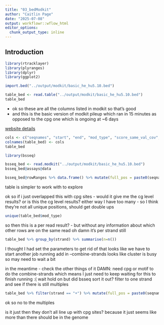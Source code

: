 ```yaml
---
title: "03_bedModkit"
author: "Caitlin Page"
date: "2025-07-08"
output: workflowr::wflow_html
editor_options:
  chunk_output_type: inline
---
```


## Introduction

```r
library(rtracklayer)
library(plyranges)
library(dplyr)
library(ggplot2)
```

```r
import.bed("../output/modkit/basic_he_hu5.10.bed")
```

```r
table_bed <- read.table("../output/modkit/basic_he_hu5.10.bed")
table_bed
```
- ok so these are all the columns listed in modkit so that's good
- and this is the basic version of modkit pileup which ran in 15 minutes as opposed to the cpg one which is ongoing at ~6 days

[website details](https://github.com/nanoporetech/modkit)
```r
cols <- c("seqnames", "start", "end", "mod_type", "score_same_val_cov", "strand", "start_pos", "end_pos", "colour_always_same", "val_cov", "frac_mod", "mod", "canon", "other_mod", "delete", "fail", "diff", "nocall")
colnames(table_bed) <- cols
table_bed
```

```r
library(bsseq)
```

```r
bsseq_bed <- read.modkit("../output/modkit/basic_he_hu5.10.bed")
bsseq_bed@assays@data
```
```r
bsseq_bed@rowRanges %>% data.frame() %>% mutate(full_pos = paste0(seqnames, ":", start, "-", end)) %>% group_by(full_pos) %>% summarise(distinct_pos = n()) %>% ungroup() %>% group_by(distinct_pos) %>% summarise(count = n())
```

table is simpler to work with to explore

ok so if i just overlapped this with cpg sites - would it give me the cg level results?
or is this the cg level results?
either way I have too many - so I think they're not all unique positions, should get double ups
```r
unique(table_bed$mod_type)
```

so then this is a per read result? - but without any information about which other rows are on the same read
oh damn it's per strand still
```r
table_bed %>% group_by(strand) %>% summarise(n=n())
```
I thought I had set the parameters to get rid of that
looks like we have to start another job running
add in --combine-strands 
looks like cluster is busy so may need to wait a bit

in the meantime - check the other things of it
DAMN: need cpg or motif to do the combine-strands
which means I just need to keep waiting for this to finish running :(
wait hold on but did bsseq sort it out?
filter to one strand and see if there is still multiples

```r
table_bed %>% filter(strand == "+") %>% mutate(full_pos = paste0(seqnames, ":", start, "-", end)) %>% group_by(full_pos) %>% summarise(distinct_pos = n()) %>% ungroup() %>% group_by(distinct_pos) %>% summarise(count = n())
```
ok so no to the multiples

is it just then they don't all line up with cpg sites?
because it just seems like more than there should be in the genome
